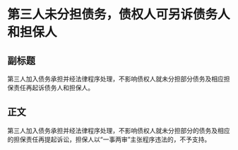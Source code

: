# 第三人未分担债务，债权人可另诉债务人和担保人
## 副标题
第三人加入债务承担并经法律程序处理，不影响债权人就未分担部分债务及相应担保责任再起诉债务人和担保人。
## 正文
第三人加入债务承担并经法律程序处理，不影响债权人就未分担部分的债务及相应的担保责任再提起诉讼，担保人以“一事两审”主张程序违法的，不予支持。